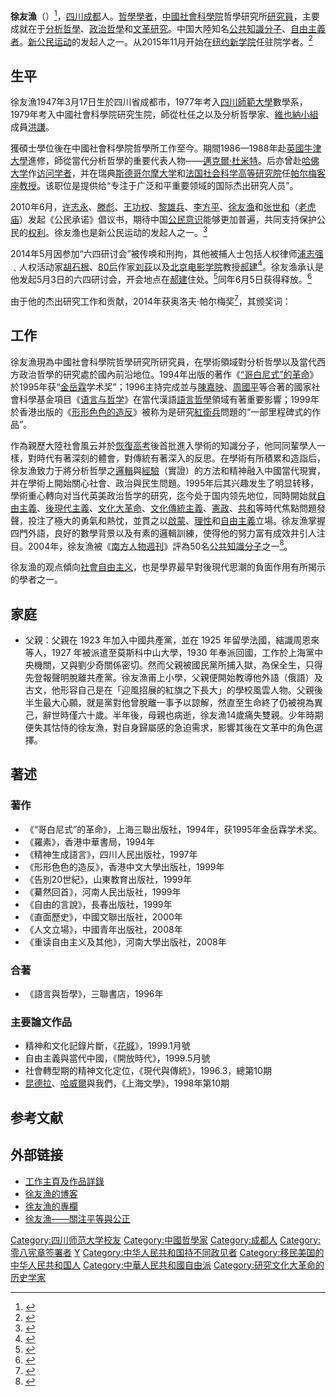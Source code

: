 '''徐友漁'''（{{bd|1947年|3月17日|catIdx=X}}）<ref>{{Cite web |url=https://www.pf.org.tw/files/5931/5EDB300D-B0CF-4A8B-B789-C201DA537001 |title=《超越文革？一種借用普世價值觀的紅衛兵回憶》 |access-date=2019-07-15 |archive-date=2022-05-20 |archive-url=https://web.archive.org/web/20220520091411/https://www.pf.org.tw/files/5931/5EDB300D-B0CF-4A8B-B789-C201DA537001 }}</ref>，[[四川|四川]][[成都|成都]]人。[[哲學|哲學]][[學者|學者]]，[[中國社會科學院|中國社會科學院]]哲學研究所[[研究員|研究員]]，主要成就在于[[分析哲學|分析哲學]]、[[政治哲學|政治哲學]]和[[文革研究|文革研究]]。中国大陸知名[[公共知識分子|公共知識分子]]、[[自由主義者|自由主義者]]。[[新公民运动|新公民运动]]的发起人之一。从2015年11月开始在[[纽约新学院|纽约新学院]]任驻院学者。<ref>{{cite news |title=徐友渔：中国学术自由是文革以来最糟的 |url=https://www.voachinese.com/a/xu-youyu-20161121/3606071.html |accessdate=2021-12-03 |work=美国之音 |language=zh |archive-date=2022-03-08 |archive-url=https://web.archive.org/web/20220308160142/https://www.voachinese.com/a/xu-youyu-20161121/3606071.html }}</ref>

== 生平 ==
徐友漁1947年3月17日生於四川省成都市，1977年考入[[四川師範大學|四川師範大學]]數學系，1979年考入中國社會科學院研究生院，師從杜任之以及分析哲學家、[[維也納小組|維也納小組]]成員[[洪謙|洪謙]]。

獲碩士學位後在中國社會科學院哲學所工作至今。期間1986—1988年赴[[英國|英國]][[牛津大學|牛津大學]]進修，師從當代分析哲學的重要代表人物——[[邁克爾·杜米特|邁克爾·杜米特]]。后亦曾赴[[哈佛大学|哈佛大学]]作[[访问学者|访问学者]]，并在瑞典[[斯德哥尔摩大学|斯德哥尔摩大学]]和[[法国社会科学高等研究院|法国社会科学高等研究院]]任[[帕尔梅客座教授|帕尔梅客座教授]]。该职位是提供给“专注于广泛和平重要领域的国际杰出研究人员”。

2010年6月，[[许志永|许志永]]、[[滕彪|滕彪]]、[[王功权|王功权]]、[[黎雄兵|黎雄兵]]、[[李方平|李方平]]、[[徐友渔|徐友渔]]和[[张世和|张世和]]（[[老虎庙|老虎庙]]）发起《公民承诺》倡议书，期待中国[[公民意识|公民意识]]能够更加普遍，共同支持保护公民的[[权利|权利]]。徐友渔也是新公民运动的发起人之一。<ref>{{cite news |title=中国百多名人士联署 支持刘晓波获奖 |url=https://www.bbc.com/zhongwen/simp/china/2010/10/101014_liuxiaobo_statement |accessdate=2021-12-03 |work=BBC News 中文 |date=2010-10-14 |language=zh-hans |archive-date=2021-12-03 |archive-url=https://web.archive.org/web/20211203062749/https://www.bbc.com/zhongwen/simp/china/2010/10/101014_liuxiaobo_statement }}</ref>

2014年5月因参加“六四研讨会”被传唤和刑拘，其他被捕人士包括人权律师[[浦志强|浦志强]]﹑人权活动家[[胡石根|胡石根]]、[[80后|80后]]作家[[刘荻|刘荻]]以及[[北京电影学院|北京电影学院]]教授[[郝建|郝建]]<ref  name="声援">{{cite web |url=http://www.rfa.org/mandarin/yataibaodao/renquanfazhi/sy2-05082014104910.html |language= |title=浦志强会见律师徐友渔健康堪忧 90后网上举牌声援 |publisher=自由亚洲电台 |date=2014-05-08 |accessdate= |archive-date=2014-07-02 |archive-url=https://web.archive.org/web/20140702091301/http://www.rfa.org/mandarin/yataibaodao/renquanfazhi/sy2-05082014104910.html |dead-url=no }}</ref>。徐友渔承认是他发起5月3日的六四研讨会，开会地点在[[郝建|郝建]]住处。<ref>{{cite web |url=http://china.dwnews.com/news/2014-05-11/59470595.html |language= |title=徐友渔称自己发起六四研讨会 拒绝央视认罪 |publisher=多维新闻网 |date=2014-05-11 |accessdate= |archive-url=https://web.archive.org/web/20140513112405/http://china.dwnews.com/news/2014-05-11/59470595.html |archive-date=2014-05-13 |dead-url=yes }}</ref>同年6月5日获得释放。<ref >{{cite web |url=http://www.bbc.co.uk/zhongwen/simp/china/2014/06/140605_three_activists_released.shtml |language= |title=中国释放三名因参与六四研讨会被拘人士 |publisher=BBC中文网 |date=2014年6月5日 |accessdate= |archive-date=2014年6月8日 |archive-url=https://web.archive.org/web/20140608094326/http://www.bbc.co.uk/zhongwen/simp/china/2014/06/140605_three_activists_released.shtml |dead-url=no }}</ref>

由于他的杰出研究工作和贡献，2014年获奥洛夫·帕尔梅奖<ref>{{cite news |title=中国著名民运人士徐友渔获颁瑞典人权奖 |url=https://www.bbc.com/zhongwen/simp/china/2014/12/141216_xuyouyu_human_rights_award |accessdate=2021-12-03 |work=BBC News 中文 |date=2014-12-16 |language=zh-hans |archive-date=2021-12-03 |archive-url=https://web.archive.org/web/20211203071504/https://www.bbc.com/zhongwen/simp/china/2014/12/141216_xuyouyu_human_rights_award }}</ref>，其颁奖词：
{{quote| 2014年奥洛夫·帕尔梅奖授予中国哲学教授徐友渔，以表彰他坚持民主和言论自由原则的工作。
    徐友渔关于自由、社会公正和人权的呼吁，是他在中国进行的抗争，但具有普遍意义。
    徐友渔出生于1947年，居住北京，在中国社会科学院工作多年。他作为一位投入的中国公民和政治哲学家，要求尊重宪法保障的自由。2008年，他是《零八宪章》最引人瞩目的签署者之一。他一直致力于中国社会民主化的工作，谴责将任何形式的暴力作为一种政治手段。

    徐友渔在国内外备受推崇，2001-2002年曾任斯德哥尔摩大学奥洛夫·帕尔梅客座教授，该位置是提供给“专注于广泛和平重要领域的国际杰出研究人员”。
    徐友渔通过他的研究和倾向对话的论文，为中国的和平民主发展作出了重大贡献。}}

== 工作 ==
徐友漁現為中國社會科學院哲學研究所研究員，在學術領域對分析哲學以及當代西方政治哲學的研究處於國內前沿地位。1994年出版的著作《[[“哥白尼式”的革命|“哥白尼式”的革命]]》於1995年获“[[金岳霖|金岳霖]]学术奖”；1996主持完成並与[[陳嘉映|陳嘉映]]、[[周國平|周國平]]等合著的國家社會科學基金項目《[[语言与哲学|语言与哲学]]》在當代漢語[[語言哲學|語言哲學]]領域有著重要影響；1999年於香港出版的《[http://books.google.com.hk/books?id=TXn7vB4mnk0C&pg=PR2&dq=%E4%B8%AD%E6%96%87%E5%A4%A7%E5%AD%B8%E5%87%BA%E7%89%88%E7%A4%BE&hl=zh-TW&sa=X&ei=hMLhULGhPKeiiAeqk4GACw&ved=0CFEQuwUwAzgK#v=onepage&q=%E4%B8%AD%E6%96%87%E5%A4%A7%E5%AD%B8%E5%87%BA%E7%89%88%E7%A4%BE&f=false 形形色色的造反]》被称为是研究[[紅衛兵|紅衛兵]]問題的“一部里程碑式的作品”。

作為親歷大陸社會風云并於[[恢復高考|恢復高考]]後首批進入學術的知識分子，他同同輩學人一樣，對時代有著深刻的體會，對傳統有著深入的反思。在學術有所積累和造詣后，徐友漁致力于將分析哲學之[[邏輯|邏輯]]與[[經驗|經驗]]（實證）的方法和精神融入中國當代現實，并在學術上開始關心社會、政治與民生問題。1995年后其兴趣发生了明显转移，學術重心轉向对当代英美政治哲学的研究，迄今处于国内领先地位，同時開始就[[自由主義|自由主義]]、[[後現代主義|後現代主義]]、[[文化大革命|文化大革命]]、[[文化傳統主義|文化傳統主義]]、[[憲政|憲政]]、[[共和|共和]]等時代焦點問題發聲，投注了極大的勇氣和熱忱，並貫之以[[啟蒙|啟蒙]]、[[理性|理性]]和[[自由主義|自由主義]]立場。徐友漁掌握四門外語，良好的數學背景以及有素的邏輯訓練，使得他的努力富有成效并引人注目。2004年，徐友漁被《[[南方人物週刊|南方人物週刊]]》評為50名[[公共知識分子|公共知識分子]]之一<ref>{{cite web |url=http://business.sohu.com/20040908/n221944321.shtml |language=中文 |title=公共知识分子50人：徐友渔 |publisher=搜狐財經 |date= |accessdate=2017-03-28 |archive-date=2021-01-07 |archive-url=https://web.archive.org/web/20210107113627/https://business.sohu.com/20040908/n221944321.shtml }}</ref>。

徐友渔的观点傾向[[社會自由主义|社會自由主义]]，也是學界最早對後現代思潮的負面作用有所揭示的學者之一。

== 家庭 ==
*父親：父親在 1923 年加入中國共產黨，並在 1925 年留學法國，結識周恩來等人，1927 年被派遣至莫斯科中山大學，1930 年奉派回國，工作於上海黨中央機關，又與劉少奇關係密切。然而父親被國民黨所捕入獄，為保全生，只得先登報聲明脫離共產黨。徐友漁甫上小學，父親便開始教導他外語（俄語）及古文，他形容自己是在「迎風招展的紅旗之下長大」的學校風雲人物。父親後半生最大心願，就是黨對他曾脫離一事予以諒解，然直至生命終了仍被視為異己，辭世時僅六十歲。半年後，母親也病逝，徐友漁14歲痛失雙親。少年時期便失其怙恃的徐友漁，對自身歸屬感的急迫需求，影響其後在文革中的角色選擇。

== 著述 ==

=== 著作 ===
*《“哥白尼式”的革命》，上海三聯出版社，1994年，获1995年金岳霖学术奖。
*《羅素》，香港中華書局，1994年
*《精神生成語言》，四川人民出版社，1997年
*《形形色色的造反》，香港中文大學出版社，1999年
*《告別20世紀》，山東教育出版社，1999年
*《驀然回首》，河南人民出版社，1999年
*《自由的言說》，長春出版社，1999年
*《直面歷史》，中國文聯出版社，2000年
*《人文立場》，中國青年出版社，2008年
*《重读自由主义及其他》，河南大學出版社，2008年

=== 合著 ===
*《語言與哲學》，三聯書店，1996年

=== 主要論文作品 ===
*精神和文化記錄片斷，《[[花城_(杂志)|花城]]》，1999.1月號
*自由主義與當代中國，《開放時代》，1999.5月號
*社會轉型期的精神文化定位，《現代與傳統》，1996.3，總第10期
*[[昆德拉|昆德拉]]、[[哈威爾|哈威爾]]與我們，《上海文學》，1998年第10期

==参考文献==
<div class="references-small">
<references />
</div>

== 外部链接 ==
*[https://web.archive.org/web/20081017133120/http://philosophy.cass.cn/facu/xuyouyu/xuyouyu.htm 工作主頁及作品詳錄]
*[https://web.archive.org/web/20100608103358/http://xuyouyu1930.vip.bokee.com/ 徐友漁的博客]
*[https://web.archive.org/web/20090103151602/http://www.tecn.cn/thinktank/author.php?id=28 徐友漁的專欄]
*[http://www.nanfangdaily.com.cn/rwzk/20051019/gg/200510300039.asp 徐友漁——關注平等與公正] {{Wayback|url=http://www.nanfangdaily.com.cn/rwzk/20051019/gg/200510300039.asp |date=20060826235535 }}

{{Authority control}}
{{DEFAULTSORT:XU徐}}
[[Category:四川师范大学校友|Category:四川师范大学校友]]
[[Category:中國哲學家|Category:中國哲學家]]
[[Category:成都人|Category:成都人]]
[[Category:零八宪章签署者|Category:零八宪章签署者]]
[[Category:徐姓|Y]]
[[Category:中华人民共和国持不同政见者|Category:中华人民共和国持不同政见者]]
[[Category:移民美国的中华人民共和国人|Category:移民美国的中华人民共和国人]]
[[Category:中華人民共和國自由派|Category:中華人民共和國自由派]]
[[Category:研究文化大革命的历史学家|Category:研究文化大革命的历史学家]]